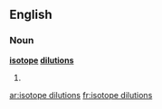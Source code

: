 ==English==

===Noun===
'''[[isotope]] [[dilutions]]'''

# {{plural of|isotope dilution}}

[[ar:isotope dilutions]]
[[fr:isotope dilutions]]